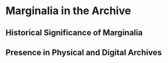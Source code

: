# Marginalia in the Archive

## Historical Significance of Marginalia 

## Presence in Physical and Digital Archives

